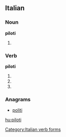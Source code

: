 ==Italian==

===Noun===
'''piloti''' {{m}}

# {{plural of|[[pilota]]|lang=it}}

===Verb===
'''piloti'''

# {{form of|[[second-person|Second-person]] [[singular]] [[present tense]]|pilotare|lang=it}}
# {{form of|[[first-person|First-person]] singular, second-person singular and [[third-person]] singular [[present subjunctive]]|pilotare|lang=it}}
# {{form of|Third-person singular [[imperative]]|pilotare|lang=it}}

===Anagrams===
* {{alphagram|iilopt}} [[politi#Italian|politi]]
[[Category:Italian verb forms]]

[[hu:piloti]]